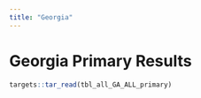 ```yaml
---
title: "Georgia"
---
```


# Georgia Primary Results

```r

targets::tar_read(tbl_all_GA_ALL_primary)

```


